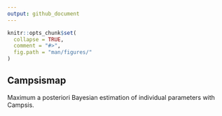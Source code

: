 ```yaml
---
output: github_document
---
```


```r
knitr::opts_chunk$set(
  collapse = TRUE,
  comment = "#>",
  fig.path = "man/figures/"
)
```
  
## Campsismap

Maximum a posteriori Bayesian estimation of individual parameters with Campsis.
  
